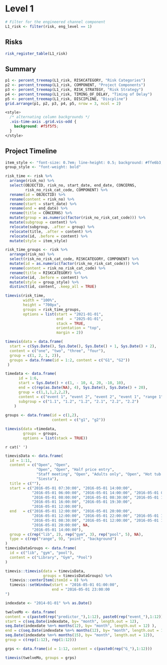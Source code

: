 # Level 1

```r
# Filter for the engineered channel component
L1_risk <- filter(risk, eng_level == 1)
```

## Risks
```r
risk_register_table(L1_risk)
```

## Summary
```r
p1 <- percent_treemap(L1_risk, RISKCATEGORY, "Risk Categories")
p2 <- percent_treemap(L1_risk, COMPONENT, "Project Components")
p3 <- percent_treemap(L1_risk, RISK_STRATEGY, "Risk Strategy")
p4 <- percent_treemap(L1_risk, TIMING_OF_DELAY, "Timing of Delay")
p5 <- percent_treemap(L1_risk, DISCIPLINE, "Discpline")
grid.arrange(p1, p2, p3, p4, p5, nrow = 3, ncol = 2)
```

```css
<style>
  /* alternating column backgrounds */
  .vis-time-axis .grid.vis-odd {
    background: #f5f5f5;
  }
</style>
```

## Project Timeline
```r
item_style <- "font-size: 0.7em; line-height: 0.5; background: #ffe6b3; border-color: #006600;"
group_style <- "font-weight: bold"

risk_time <- risk %>%
  arrange(risk_no) %>%
  select(OBJECTID, risk_no, start_date, end_date, CONCERNS, 
         risk_no_risk_cat_code, COMPONENT) %>%
  rename(id = OBJECTID) %>%
  rename(content = risk_no) %>%
  rename(start = start_date) %>%
  rename(end = end_date) %>%
  rename(title = CONCERNS) %>%
  mutate(group = as.numeric(factor(risk_no_risk_cat_code))) %>%
  mutate(subgroup = content) %>%
  relocate(subgroup, .after = group) %>%
  relocate(title, .after = content) %>%
  relocate(id, .before = content) %>%
  mutate(style = item_style) 

risk_time_groups <- risk %>%
  arrange(risk_no) %>%
  select(risk_no_risk_cat_code, RISKCATEGORY, COMPONENT) %>%
  mutate(id = as.numeric(factor(risk_no_risk_cat_code))) %>%
  rename(content = risk_no_risk_cat_code) %>%
  rename(title = RISKCATEGORY) %>%
  relocate(id, .before = content) %>%
  mutate(style = group_style) %>%
  distinct(id, content, .keep_all = TRUE)

```


```r
timevis(risk_time,
        width = "100%", 
        height = "700px",
        groups = risk_time_groups,
        options = list(start = "2021-01-01",
                       end   = "2025-01-01",
                       stack = TRUE,
                       orientation = "top",
                       margin = 2)) 
```

```r
timevis(data = data.frame(
  start = c(Sys.Date(), Sys.Date(), Sys.Date() + 1, Sys.Date() + 2),
  content = c("one", "two", "three", "four"),
  group = c(1, 2, 1, 2)),
  groups = data.frame(id = 1:2, content = c("G1", "G2"))
 )
```


```r
timedata <- data.frame(
      id = 1:6, 
      start = Sys.Date() + c(1, - 10, 4, 20, -10, 10),
      end = c(rep(as.Date(NA), 4), Sys.Date(), Sys.Date() + 20),
      group = c(1,1,1,2,2,2),
      content = c("event 1", "event 2", "event 2", "event 1", "range 1",     "range 1"),
      subgroup = c("1.1", "1.2", "1.2", "2.1", "2.2", "2.2")
    )
    
groups <- data.frame(id = c(1,2), 
                     content = c("g1", "g2"))

timevis(data =timedata, 
        groups = groups, 
        options = list(stack = TRUE))
```

:::::: {.white-box}
`r cat(' ')`
::::::

```r
timevisData <- data.frame(
  id = 1:11,
  content = c("Open", "Open",
              "Open", "Open", "Half price entry",
              "Staff meeting", "Open", "Adults only", "Open", "Hot tub closes",
              "Siesta"),
  title = c(""),
  start = c("2016-05-01 07:30:00", "2016-05-01 14:00:00",
            "2016-05-01 06:00:00", "2016-05-01 14:00:00", "2016-05-01 08:00:00",
            "2016-05-01 08:00:00", "2016-05-01 08:30:00", "2016-05-01 14:00:00",
            "2016-05-01 16:00:00", "2016-05-01 19:30:00",
            "2016-05-01 12:00:00"),
  end   = c("2016-05-01 12:00:00", "2016-05-01 20:00:00",
            "2016-05-01 12:00:00", "2016-05-01 22:00:00", "2016-05-01 10:00:00",
            "2016-05-01 08:30:00", "2016-05-01 12:00:00", "2016-05-01 16:00:00",
            "2016-05-01 20:00:00", NA,
            "2016-05-01 14:00:00"),
  group = c(rep("lib", 2), rep("gym", 3), rep("pool", 5), NA),
  type = c(rep("range", 9), "point", "background")
)
timevisDataGroups <- data.frame(
  id = c("lib", "gym", "pool"),
  content = c("Library", "Gym", "Pool")
)
```

```r
timevis::timevis(data = timevisData,
                 groups = timevisDataGroups) %>%
  timevis::centerItem(itemId = 8) %>%
  timevis::setWindow(start = "2016-05-01 01:00:00", 
                     end = "2016-05-01 23:00:00
")
```


```r
indexdate <- "2014-01-01" %>% as.Date()

twelveMo <- data.frame(
content = c(paste0(rep("predictor_"),1:12), paste0(rep("event_"),1:12)),
start = c(seq.Date(indexdate, by= "month", length.out = 12),
seq.Date(indexdate %m+% months(12), by= "month", length.out = 12) ),
end = c(seq.Date(indexdate %m+% months(12), by= "month", length.out = 12),
seq.Date(indexdate %m+% months(15), by= "month", length.out = 12)),
group = c(rep(1:12), rep(1:12)))

grps <- data.frame(id = 1:12, content = c(paste0(rep("G_"),1:12)))

timevis(twelveMo, groups = grps)
```

